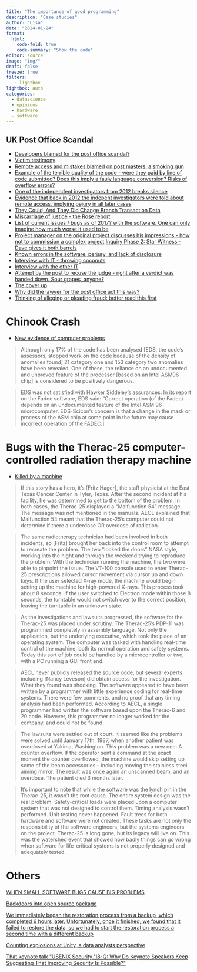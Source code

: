 ```yaml
---
title: "The importance of good programming"
description: "Case studies"
author: "Lisa"
date: "2024-01-24"
format:
  html:
    code-fold: true
    code-summary: "Show the code"
editor: source
image: "img/"
draft: false
freeze: true
filters:
   - lightbox
lightbox: auto
categories:
  - datascience
  - opinions
  - hardware
  - software
---
```


## UK Post Office Scandal 

- [Developers blamed for the post office scandal?](https://www.youtube.com/watch?v=h3UIdGRBGlY) 
- [Victim testimony](https://www.postofficetrial.com/2019/01/victims-testimony.html)
- [Remote access and mistakes blamed on post masters, a smoking gun](https://www.postofficetrial.com/2019/03/the-smoking-gun.html) 
- [Example of the terrible quality of the code - were they paid by line of code submitted? Does this imply a fauly language conversion? Risks of overflow errors?](https://www.reddit.com/r/it/s/i5NE3qQgv0)
- [One of the independent investigators from 2012 breaks silence](https://www.postofficetrial.com/2019/12/second-sights-ron-warmington-breaks-his.html?m=1)
- [Evidence that back in 2012 the indepent investigators were told about remote access, implying pejury in all later cases](https://www.postofficetrial.com/2021/07/second-sight-were-told-about-remote.html?m=1)
- [They Could, And They Did Change Branch Transaction Data](https://www.postofficetrial.com/2019/03/horizon-trial-day-4-day-of-two-halves.html?m=1)
- [Miscarriage of justice - the Rose report](https://www.postofficetrial.com/2019/03/miscarriages-of-justice.html?m=1)
- [List of current issues / bugs as of 2017? with the software. One can only imagine how much worse it used to be](https://www.postofficescandal.uk/post/current-post-office-horizon-it-issues/)
- [Project manager on the original project discusses his impressions - how not to commission a complex project](https://www.postofficescandal.uk/post/how-not-to-commission-a-complex-it-project/)
[Inquiry Phase 2: Star Witness – Dave gives it both barrels](https://www.postofficescandal.uk/post/inquiry-phase-2-star-witness-dave-gives-it-both-barrels/)
- [Known errors in the software, perjury, and lack of disclosure](https://www.postofficetrial.com/2019/03/horizon-trial-day-5-he-had-loaded-gun.html)
- [Interview with IT - throwing coconuts](https://www.postofficetrial.com/2019/06/horizon-trial-day-16-that-surprises-me.html)
- [Interview with the other IT](https://www.postofficetrial.com/2019/06/horizon-trial-day-18-dr-robert.html)
- [Attempt by the post to recuse the judge - right after a verdict was handed down. Sour grapes, anyone?](https://www.postofficetrial.com/2019/04/bates-v-post-office-recusal-judgment_9.html)
- [The cover up](https://www.postofficetrial.com/2020/07/the-post-office-cover-up-part-2-they.html)
- [Why did the lawyer for the post office act this way?](https://www.postofficetrial.com/2019/03/why-did-post-office-accuse-aakash-patny.html)
- [Thinking of alleging or pleading fraud: better read this first](https://www.civillitigationbrief.com/2015/07/23/thinking-of-alleging-or-pleading-fraud-better-read-this-first/)

# Chinook Crash 

- [New evidence of computer problems](https://www.computerweekly.com/blog/Public-Sector-IT/Chinook-Mk2-we-publish-new-evidence-of-computer-problems)

>  Although only 17% of the code has been analysed [EDS, the code’s assessors, stopped work on the code because of the density of anomalies found] 21 category one and 153 category two anomalies have been revealed. One of these, the reliance on an undocumented and unproved feature of the processor [based on an Intel ASM96 chip] is considered to be positively dangerous. 

> EDS was not satisfied with Hawker Siddeley’s assurances. In its report on the Fadec software, EDS said: “Correct operation (of the Fadec) depends on an undocumented feature of the Intel ASM 96 microcomputer. EDS-Scicon’s concern is that a change in the mask or process of the ASM chip at some point in the future may cause incorrect operation of the FADEC.]


# Bugs with the Therac-25 computer-controlled radiation therapy machine

- [Killed by a machine](https://hackaday.com/2015/10/26/killed-by-a-machine-the-therac-25/)

> If this story has a hero, it’s [Fritz Hager], the staff physicist at the East Texas Cancer Center in Tyler, Texas. After the second incident at his facility, he was determined to get to the bottom of the problem. In both cases, the Therac-25 displayed a “Malfunction 54” message. The message was not mentioned in the manuals. AECL explained that Malfunction 54 meant that the Therac-25’s computer could not determine if there a underdose OR overdose of radiation.

> The same radiotherapy technician had been involved in both incidents, so [Fritz] brought her back into the control room to attempt to recreate the problem. The two “locked the doors” NASA style, working into the night and through the weekend trying to reproduce the problem. With the technician running the machine, the two were able to pinpoint the issue. The VT-100 console used to enter Therac-25 prescriptions allowed cursor movement via cursor up and down keys. If the user selected X-ray mode, the machine would begin setting up the machine for high-powered X-rays. This process took about 8 seconds. If the user switched to Electron mode within those 8 seconds, the turntable would not switch over to the correct position, leaving the turntable in an unknown state.

> As the investigations and lawsuits progressed, the software for the Therac-25 was placed under scrutiny. The Therac-25’s PDP-11 was programmed completely in assembly language. Not only the application, but the underlying executive, which took the place of an operating system. The computer was tasked with handling real-time control of the machine, both its normal operation and safety systems. Today this sort of job could be handled by a microcontroller or two, with a PC running a GUI front end.

> AECL never publicly released the source code, but several experts including [Nancy Leveson] did obtain access for the investigation. What they found was shocking. The software appeared to have been written by a programmer with little experience coding for real-time systems. There were few comments, and no proof that any timing analysis had been performed. According to AECL, a single programmer had written the software based upon the Therac-6 and 20 code. However, this programmer no longer worked for the company, and could not be found.

> The lawsuits were settled out of court. It seemed like the problems were solved until January 17th, 1987, when another patient was overdosed at Yakima, Washington. This problem was a new one: A counter overflow. If the operator sent a command at the exact moment the counter overflowed, the machine would skip setting up some of the beam accessories – including moving the stainless steel aiming mirror. The result was once again an unscanned beam, and an overdose. The patient died 3 months later.

> It’s important to note that while the software was the lynch pin in the Therac-25, it wasn’t the root cause. The entire system design was the real problem. Safety-critical loads were placed upon a computer system that was not designed to control them. Timing analysis wasn’t performed. Unit testing never happened. Fault trees for both hardware and software were not created. These tasks are not only the responsibility of the software engineers, but the systems engineers on the project. Therac-25 is long gone, but its legacy will live on. This was the watershed event that showed how badly things can go wrong when software for life-critical systems is not properly designed and adequately tested.

# Others

[WHEN SMALL SOFTWARE BUGS CAUSE BIG PROBLEMS](https://blog.grio.com/2021/07/when-small-software-bugs-cause-big-problems.html)

[Backdoors into open source package](https://arstechnica.com/security/2024/03/backdoor-found-in-widely-used-linux-utility-breaks-encrypted-ssh-connections/)

[We immediately began the restoration process from a backup, which completed 6 hours later. Unfortunately, once it finished, we found that it failed to restore the data, so we had to start the restoration process a second time with a different backup](https://resend.com/blog/incident-report-for-february-21-2024)

[Counting explosions at Unity, a data analysts perspective](https://counting.substack.com/p/counting-explosions-at-unity?utm_source=substack&publication_id=27849&post_id=137046759&utm_medium=email&utm_content=share&utm_campaign=email-share&triggerShare=true&isFreemail=true&r=yxnx)

[That keynote talk "USENIX Security '18-Q: Why Do Keynote Speakers Keep Suggesting That Improving Security Is Possible?"](https://www.youtube.com/watch?v=ajGX7odA87k) 

